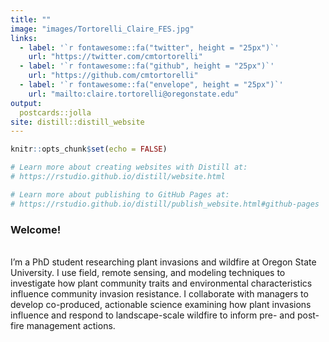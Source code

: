 ```yaml
---
title: ""
image: "images/Tortorelli_Claire_FES.jpg"
links:
  - label: '`r fontawesome::fa("twitter", height = "25px")`'
    url: "https://twitter.com/cmtortorelli"
  - label: '`r fontawesome::fa("github", height = "25px")`'
    url: "https://github.com/cmtortorelli"
  - label: '`r fontawesome::fa("envelope", height = "25px")`'
    url: "mailto:claire.tortorelli@oregonstate.edu"
output:
  postcards::jolla
site: distill::distill_website
---
```


```r
knitr::opts_chunk$set(echo = FALSE)

# Learn more about creating websites with Distill at:
# https://rstudio.github.io/distill/website.html

# Learn more about publishing to GitHub Pages at:
# https://rstudio.github.io/distill/publish_website.html#github-pages

```

### Welcome!
<br>I'm a PhD student researching plant invasions and wildfire at Oregon State University. I use field,  remote sensing, and modeling techniques to investigate how plant community traits and environmental characteristics influence community invasion resistance. I collaborate with managers to develop co-produced, actionable science examining how plant invasions influence and respond to landscape-scale wildfire to inform pre- and post-fire management actions. 

<!-- See my CV for more information:   -->
<!-- [CV](https://ariel.rbind.io/files/acm_resume.html) -->

